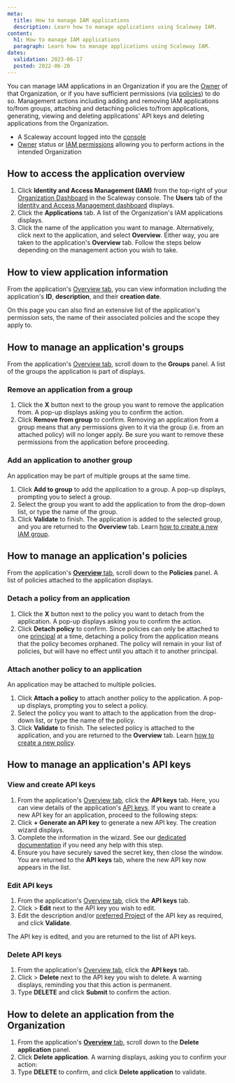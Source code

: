 ```yaml
---
meta:
  title: How to manage IAM applications
  description: Learn how to manage applications using Scaleway IAM.
content:
  h1: How to manage IAM applications
  paragraph: Learn how to manage applications using Scaleway IAM.
dates:
  validation: 2023-06-17
  posted: 2022-06-20
---
```


You can manage IAM applications in an Organization if you are the [Owner](/identity-and-access-management/iam/concepts/#owner) of that Organization, or if you have sufficient permissions (via [policies](/identity-and-access-management/iam/concepts/#policy)) to do so. Management actions including adding and removing IAM applications to/from groups, attaching and detaching policies to/from applications, generating, viewing and deleting applications' API keys and deleting applications from the Organization.

<Macro id="requirements" />

- A Scaleway account logged into the [console](https://console.scaleway.com)
- [Owner](/identity-and-access-management/iam/concepts/#owner) status or [IAM permissions](/identity-and-access-management/iam/concepts/#permission) allowing you to perform actions in the intended Organization

## How to access the application overview

1. Click **Identity and Access Management (IAM)** from the top-right of your [Organization Dashboard](https://console.scaleway.com/organization) in the Scaleway console. The **Users** tab of the [Identity and Access Management dashboard](https://console.scaleway.com/iam/applications) displays.
    <Lightbox src="scaleway-iam-users-dashboard.webp" alt="" />
2. Click the **Applications** tab. A list of the Organization's IAM applications displays.
3. Click the name of the application you want to manage. Alternatively, click <Icon name="more" /> next to the application, and select **Overview**. Either way, you are taken to the application's **Overview** tab.
    Follow the steps below depending on the management action you wish to take.

## How to view application information

From the application's [Overview tab](#how-to-access-the-application-overview), you can view information including the application's **ID**, **description**, and their **creation date**.

On this page you can also find an extensive list of the application's permission sets, the name of their associated policies and the scope they apply to.

<Lightbox src="scaleway-iam-applications.webp" alt="" />

## How to manage an application's groups

From the application's [Overview tab](#how-to-access-the-application-overview), scroll down to the **Groups** panel. A list of the groups the application is part of displays.

### Remove an application from a group

1. Click the **X** button next to the group you want to remove the application from. A pop-up displays asking you to confirm the action.
2. Click **Remove from group** to confirm.
    <Message type="important">
      Removing an application from a group means that any permissions given to it via the group (i.e. from an attached policy) will no longer apply. Be sure you want to remove these permissions from the application before proceeding.
    </Message>

### Add an application to another group

An application may be part of multiple groups at the same time.

1. Click **Add to group** to add the application to a group. A pop-up displays, prompting you to select a group.
2. Select the group you want to add the application to from the drop-down list, or type the name of the group.
3. Click **Validate** to finish.
    The application is added to the selected group, and you are returned to the **Overview** tab.
    <Message type="tip">
      Learn [how to create a new IAM group](/identity-and-access-management/iam/how-to/create-group/).
    </Message>

## How to manage an application's policies

From the application's [**Overview** tab](#how-to-access-the-application-overview), scroll down to the **Policies** panel. A list of policies attached to the application displays.

### Detach a policy from an application

1. Click the **X** button next to the policy you want to detach from the application. A pop-up displays asking you to confirm the action.
2. Click **Detach policy** to confirm.
    <Message type="important">
      Since policies can only be attached to one [principal](/identity-and-access-management/iam/concepts/#principal) at a time, detaching a policy from the application means that the policy becomes orphaned. The policy will remain in your list of policies, but will have no effect until you attach it to another principal.
    </Message>

### Attach another policy to an application

An application may be attached to multiple policies.

1. Click **Attach a policy** to attach another policy to the application. A pop-up displays, prompting you to select a policy.
2. Select the policy you want to attach to the application from the drop-down list, or type the name of the policy.
3. Click **Validate** to finish.
    The selected policy is attached to the application, and you are returned to the **Overview** tab.
    <Message type="tip">
      Learn [how to create a new policy](/identity-and-access-management/iam/how-to/create-policy/).
    </Message>

## How to manage an application's API keys

### View and create API keys

1. From the application's [Overview tab](#how-to-access-the-application-overview), click the **API keys** tab.
    Here, you can view details of the application's [API keys](/identity-and-access-management/iam/how-to/create-api-keys/).
    If you want to create a new API key for an application, proceed to the following steps:
2. Click **+ Generate an API key** to generate a new API key. The creation wizard displays.
3. Complete the information in the wizard. See our [dedicated documentation](/identity-and-access-management/iam/how-to/create-api-keys/) if you need any help with this step.
4. Ensure you have securely saved the secret key, then close the window. You are returned to the **API keys** tab, where the new API key now appears in the list.

### Edit API keys

1. From the application's [Overview tab](#how-to-access-the-application-overview), click the **API keys** tab.
2. Click <Icon name="more" /> > **Edit** next to the API key you wish to edit.
3. Edit the description and/or [preferred Project](/identity-and-access-management/iam/api-cli/using-api-key-object-storage) of the API key as required, and click **Validate**.

The API key is edited, and you are returned to the list of API keys.

### Delete API keys

1. From the application's [Overview tab](#how-to-access-the-application-overview), click the **API keys** tab.
2. Click <Icon name="more" /> > **Delete** next to the API key you wish to delete.
    A warning displays, reminding you that this action is permanent.
3. Type **DELETE** and click **Submit** to confirm the action.

## How to delete an application from the Organization

1. From the application's [**Overview** tab](#how-to-access-the-application-overview), scroll down to the **Delete application** panel.
2. Click **Delete application**. A warning displays, asking you to confirm your action:
    <Lightbox src="scaleway-delete-application-popup.webp" alt="A pop up box displaying a warning: Warning: This will permanently delete your application. This action is irreversible and will automatically delete the application's API keys." />
3. Type **DELETE** to confirm, and click **Delete application** to validate.


